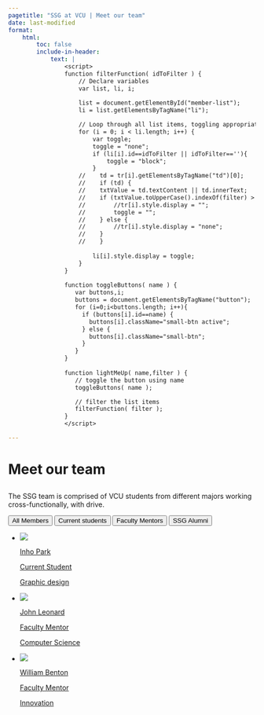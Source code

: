 ---
pagetitle: "SSG at VCU | Meet our team"
date: last-modified
format:
    html:
        toc: false
        include-in-header:
            text: |
                <script>
                function filterFunction( idToFilter ) {
                    // Declare variables
                    var list, li, i;
                    
                    list = document.getElementById("member-list");
                    li = list.getElementsByTagName("li");

                    // Loop through all list items, toggling appropriate values on/off
                    for (i = 0; i < li.length; i++) {
                        var toggle;
                        toggle = "none";
                        if (li[i].id==idToFilter || idToFilter==''){
                            toggle = "block";
                        }
                    //    td = tr[i].getElementsByTagName("td")[0];
                    //    if (td) {
                    //    txtValue = td.textContent || td.innerText;
                    //    if (txtValue.toUpperCase().indexOf(filter) > -1) {
                    //        //tr[i].style.display = "";
                    //        toggle = "";
                    //    } else {
                    //        //tr[i].style.display = "none";
                    //    }
                    //    }
                    
                        li[i].style.display = toggle;
                    }
                }
                   
                function toggleButtons( name ) {
                   var buttons,i;
                   buttons = document.getElementsByTagName("button");
                   for (i=0;i<buttons.length; i++){
                     if (buttons[i].id==name) {
                       buttons[i].className="small-btn active";
                     } else {
                       buttons[i].className="small-btn";
                     }
                   }
                }
                  
                function lightMeUp( name,filter ) {
                   // toggle the button using name
                   toggleButtons( name );

                   // filter the list items
                   filterFunction( filter );
                }
                </script>

---
                   
# Meet our team {.section-header}
                   
## {.bigmargin-bottom}

::: {.members-category-desc}

::: {.desc}
                   
The SSG team is comprised of VCU students from different majors
working cross-functionally, with drive.
                   
:::

::: {.filter-control}

<button class="small-btn active" id="allMembersButton" onClick="lightMeUp('allMembersButton','')">All Members</button>
<button class="small-btn" id="currentStudentButton" onClick="lightMeUp('currentStudentButton','Current Student')">Current students</button>
<button class="small-btn" id="facultyMentorButton" onClick="lightMeUp('facultyMentorButton','Faculty Mentor')">Faculty Mentors</button>
<button class="small-btn" id="ssgAlumniButton" onClick="lightMeUp('ssgAlumniButton','SSG Alumni')">SSG Alumni</button>

:::

:::


::: {.members-card-wrap}

<ul id="member-list">
                   


<li id="Current Student">
<a class="members-card" href="./parki2.qmd">
<div class="card-shadow"></div>
<div class="info-wrap">
<div class="members-pic">
![](../assets/parki2.png)
</div>
<div class="members-profile">
<div class="name">
Inho Park
</div>
<div class="major">
Current Student
</div>
<div class="major">
Graphic design
</div>
</div>
</div>
</a>
</li>




<li id="Faculty Mentor">
<a class="members-card" href="./jdleonard.qmd">
<div class="card-shadow"></div>
<div class="info-wrap">
<div class="members-pic">
![](../assets/jdleonard-2.jpg)
</div>
<div class="members-profile">
<div class="name">
John Leonard
</div>
<div class="major">
Faculty Mentor
</div>
<div class="major">
Computer Science
</div>
</div>
</div>
</a>
</li>




<li id="Faculty Mentor">
<a class="members-card" href="./wbenton.qmd">
<div class="card-shadow"></div>
<div class="info-wrap">
<div class="members-pic">
![](../assets/wbenton.jpg)
</div>
<div class="members-profile">
<div class="name">
William Benton
</div>
<div class="major">
Faculty Mentor
</div>
<div class="major">
Innovation
</div>
</div>
</div>
</a>
</li>



</ul>

:::
                   
